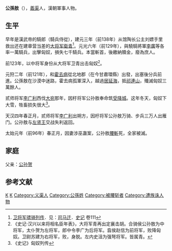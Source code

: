 {{Otheruses|subject=西汉将领|other=[[春秋时期|春秋时期]][[鲁国|鲁国]][[孟孙氏|孟孙氏]]贵族|孟穆伯}}
'''公孫敖'''（{{bd|？||前96年||catIdx=G公孙}}），[[義渠|義渠]]人，漢朝軍事人物。

==生平==
早年是漢武帝的騎郎（騎兵侍從），建元三年（前138年）从馆陶长公主刘嫖手里救出还在建章营当差的[[大将军_(东亚)|大将军]][[衛青|衛青]]<ref>[[s:史記/卷111|卫将军骠骑列传]]．见：[[司马迁|司马迁]]．[[史记|史记]] 卷111</ref>。元光六年（前129年），與驍騎將軍[[李廣|李廣]]等各率一萬騎兵，出擊匈奴，損失七千騎兵。本當斬首，後繳納贖金，廢為庶人。

前123年，以中将军身份从大将军卫青出击匈奴<ref>《史记·汉兴以来将相名臣年表》，大将军青再出定襄击胡。合骑侯公孙敖为中将军，太仆贺为左将军，郎中令李广为后将军。翕侯赵信为前将军，败降匈奴。卫尉苏建为右将军，败，身脱。左内史沮为强弩将军。皆属青。</ref>。

元狩二年（前121年），和[[霍去病|霍去病]]從北地郡（在今甘肅環縣）出發，出塞後分兵前進。公孫敖在沙漠中迷路，霍去病孤軍深入，越過[[居延海|居延海]]，抵[[祁連山|祁連山]]，殲滅匈奴三萬餘人。

贰师将军[[李广利|李广利]]西伐[[大宛|大宛]]那年，因杅将军公孙敖奉命筑[[受降城|受降城]]。这年冬天，匈奴下大雪，牲畜损失很大<ref>《史记》匈奴列传</ref>。

天汉四年春正月，贰师将军[[李广利|李广利]]出朔方，因杅将军公孙敖万骑、步兵三万人出雁门。公孙敖与[[左贤王|左贤王]]交战失利返回。

太始元年（前96年）春正月，因妻涉巫蛊案，公孙敖[[腰斬|腰斬]]死，全家被滅。

==家庭==
父亲：[[公孙贺|公孙贺]]

== 参考文献 ==
{{reflist}}

{{汉朝人物小作品}}
[[Category:西漢太中大夫|K]]
[[Category:漢朝被處決者|K]]
[[Category:义渠人|Category:义渠人]]
[[Category:公孫姓|Category:公孫姓]]
[[Category:被腰斩者|Category:被腰斩者]]
[[Category:遭族诛人物|Category:遭族诛人物]]